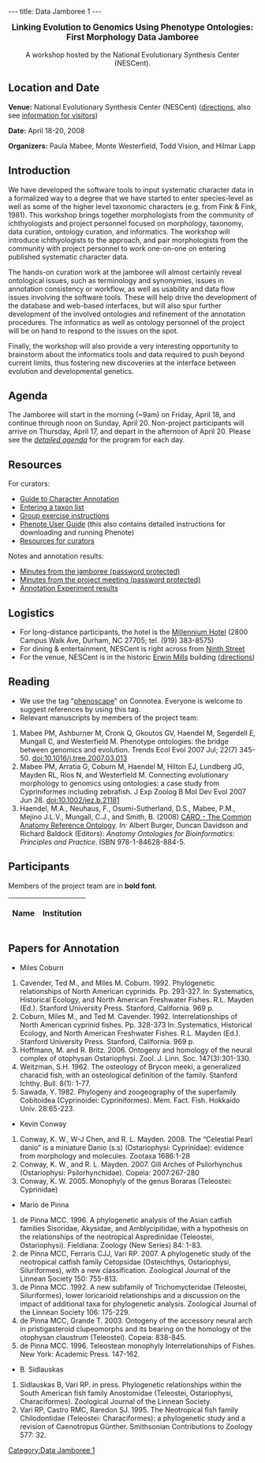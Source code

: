 ---
title: Data Jamboree 1
---

{{EventBox1|The final report from this event is available [[Media:phenoscape.jamboree.apr08.pdf|here]].}}

<center><big>'''Linking Evolution to Genomics Using Phenotype Ontologies:'''<br/>'''First Morphology Data Jamboree'''</big><br/><br/>A workshop hosted by the National Evolutionary Synthesis Center (NESCent).</center>

==Location and Date==

'''Venue:''' National Evolutionary Synthesis Center (NESCent) (<span class="plainlinks">[http://www.nescent.org/about/directions.php directions]</span>, also see <span class="plainlinks">[http://www.nescent.org/about/information.php information for visitors]</span>)

'''Date:''' April 18-20, 2008 

'''Organizers:''' Paula Mabee, Monte Westerfield, Todd Vision, and Hilmar Lapp

==Introduction==

We have developed the software tools to input systematic character data in a formalized way to a degree that we have started to enter species-level as well as some of the higher level taxonomic characters (e.g. from Fink & Fink, 1981). This workshop brings together morphologists from the community of ichthyologists and project personnel focused on morphology, taxonomy, data curation, ontology curation, and informatics. The workshop will introduce ichthyologists to the approach, and pair morphologists from the community with project personnel to work one-on-one on entering published systematic character data.

The hands-on curation work at the jamboree will almost certainly reveal ontological issues, such as terminology and synonymies, issues in annotation consistency or workflow, as well as usability and data flow issues involving the software tools. These will help drive the development of the database and web-based interfaces, but will also spur further development of the involved ontologies and refinement of the annotation procedures. The informatics as well as ontology personnel of the project will be on hand to respond to the issues on the spot.  

Finally, the workshop will also provide a very interesting opportunity to brainstorm about the informatics tools and data required to push beyond current limits, thus fostering new discoveries at the interface between evolution and developmental genetics.    

==Agenda==
 
The Jamboree will start in the morning (~9am) on Friday, April 18, and continue through noon on Sunday, April 20. Non-project participants will arrive on Thursday, April 17, and depart in the afternoon of April 20. Please see the ''[[Data Jamboree 1/Agenda|detailed agenda]]'' for the program for each day.

==Resources==

For curators:
* [[Guide to Character Annotation]]
* [https://webdav.nescent.org/phenoscape-data/TaxonList_rev.doc Entering a taxon list]
* [https://webdav.nescent.org/phenoscape-data/group-exercise.doc Group exercise instructions]
* [[Phenote User Guide]] (this also contains detailed instructions for downloading and running Phenote)
* [[Resources for curators]]

Notes and annotation results:
* [[WG:Notes_from_participants|Minutes from the jamboree (password protected)]]
* [[WG:All-Hands_Meeting_21Apr08|Minutes from the project meeting (password protected)]]
* [[Annotation Experiment|Annotation Experiment results]]

==Logistics==

* For long-distance participants, the hotel is the [http://www.millenniumhotels.com/MCIL.nsf/LU_HOTELDOC/113$$HotelDescription?OpenDocument Millennium Hotel] (2800 Campus Walk Ave, Durham, NC  27705; tel. (919) 383-8575)
* For dining & entertainment, NESCent is right across from [http://www.ninthst.com/ Ninth Street]
* For the venue, NESCent is in the historic [http://www.owdna.org/mill.htm Erwin Mills] building (<span class="plainlinks">[http://www.nescent.org/about/directions.php directions]</span>)

==Reading==

* We use the tag "<span class="plainlinks">[http://www.connotea.org/tag/phenoscape phenoscape]</span>" on Connotea. Everyone is welcome to suggest references by using this tag.
* Relevant manuscripts by members of the project team: 
# Mabee PM, Ashburner M, Cronk Q, Gkoutos GV, Haendel M, Segerdell E, Mungall C, and Westerfield M. Phenotype ontologies: the bridge between genomics and evolution. Trends Ecol Evol 2007 Jul; 22(7) 345-50. [http://dx.doi.org/10.1016/j.tree.2007.03.013 doi:10.1016/j.tree.2007.03.013] 
# Mabee PM, Arratia G, Coburn M, Haendel M, Hilton EJ, Lundberg JG, Mayden RL, Rios N, and Westerfield M. Connecting evolutionary morphology to genomics using ontologies: a case study from Cypriniformes including zebrafish. J Exp Zoolog B Mol Dev Evol 2007 Jun 28. [http://dx.doi.org/10.1002/jez.b.21181 doi:10.1002/jez.b.21181]
# Haendel, M.A., Neuhaus, F., Osumi-Sutherland, D.S., Mabee, P.M., Mejino J.L.V., Mungall, C.J., and Smith, B. (2008) [[Media:Caroreprint.pdf|CARO - The Common Anatomy Reference Ontology]]. ''In:'' Albert Burger, Duncan Davidson and Richard Baldock (Editors): ''Anatomy Ontologies for Bioinformatics: Principles and Practice''. ISBN 978-1-84628-884-5.

==Participants==

Members of the project team are in '''bold font'''.

{| border="1" cellpadding="3" cellspacing="0"
|-
! Name !! Institution
{{EventParticipant|Balhoff|Jim|balhoff%40nescent%2eorg|NESCent|'''}}
{{EventParticipant|Coburn|Miles|coburn%40jcu%2eedu|John Carroll University|}}
{{EventParticipant|Conway|Kevin|conwaykw%40gmail%2ecom|St. Louis University|}}
{{EventParticipant|Dahdul|Wasila|dahdul%40acnatsci%2eorg|Department of Ichthyology, Academy of Natural Sciences|'''}}
{{EventParticipant|Lapp|Hilmar|hlapp%40nescent%2eorg|NESCent|'''}}
{{EventParticipant|Lundberg|John|lundberg%40acnatsci%2eorg |Department of Ichthyology, Academy of Natural Sciences|'''}}
{{EventParticipant|Mabee|Paula|pmabee%40usd%2eedu|University of South Dakota|'''}}
{{EventParticipant|Midford|Peter|petermidford%40yahoo%2ecom|Dept. of Ecology and Evolutionary Biology, University of Kansas|'''}}
{{EventParticipant|de Pinna|M&aacute;rio|pinna%40ib%2eusp%2ebr|Universidade de S&atilde;o Paulo|}}
{{EventParticipant|Ringwald|Martin|ringwald%40informatics%2ejax%2eorg|The Jackson Laboratory|}}
{{EventParticipant|Sidlauskas|Brian|bl16%40duke%2eedu|NESCent|}}
{{EventParticipant|Vision|Todd|tjv%40bio%2eunc%2eedu|NESCent, and Department of Biology, University of North Carolina at Chapel Hill|'''}}
{{EventParticipant|Washington|Nicole|NLwashington%40lbl%2egov|Lawrence Berkeley National Lab|}}
{{EventParticipant|Westerfield|Monte|monte%40uoneuro%2euoregon%2eedu|Zebrafish Information Network (ZFIN) and Institute of Neuroscience, University of Oregon|'''}}
|}

==Papers for Annotation==
*Miles Coburn
#Cavender, Ted M., and Miles M. Coburn. 1992. Phylogenetic relationships of North American cyprinids. Pp. 293-327. In: Systematics, Historical Ecology, and North American Freshwater Fishes. R.L. Mayden (Ed.). Stanford University Press. Stanford, California. 969 p.
#Coburn, Miles M., and Ted M. Cavender. 1992. Interrelationships of North American cyprinid fishes. Pp. 328-373 In: Systematics, Historical Ecology, and North American Freshwater Fishes. R.L. Mayden (Ed.). Stanford University Press.            Stanford, California. 969 p.
#Hoffmann, M. and R. Britz. 2006. Ontogeny and homology of the neural complex of otophysan Ostariophysi. Zool. J. Linn. Soc. 147(3):301-330.
#Weitzman, S.H. 1962. The osteology of Brycon meeki, a generalized characid fish, with an osteological definition of the family. Stanford Ichthy. Bull. 8(1): 1-77.
#Sawada, Y. 1982. Phylogeny and zoogeography of the superfamily Cobitoidea (Cyprinoidei: Cypriniformes). Mem. Fact. Fish. Hokkaido Univ. 28:65-223.

*Kevin Conway
#Conway, K. W., W-J Chen, and R. L. Mayden. 2008. The “Celestial Pearl danio” is a miniature Danio (s.s) (Ostariophysi: Cyprinidae): evidence from morphology and molecules. Zootaxa 1686:1-28
#Conway, K. W., and R. L. Mayden. 2007. Gill Arches of Psilorhynchus (Ostariophysi: Psilorhynchidae). Copeia: 2007:267-280
#Conway, K. W. 2005.  Monophyly of the genus Boraras (Teleostei: Cyprinidae)

*Mario de Pinna
#de Pinna MCC. 1996. A phylogenetic analysis of the Asian catfish families Sisoridae, Akysidae, and Amblycipitidae, with a hypothesis on the relationships of the neotropical Aspredinidae (Teleostei, Ostariophysi). Fieldiana: Zoology (New Series) 84: 1-83.
#de Pinna MCC, Ferraris CJJ, Vari RP. 2007. A phylogenetic study of the neotropical catfish family Cetopsidae (Osteichthys, Ostariophysi, Siluriformes), with a new classification. Zoological Journal of the Linnean Society 150: 755-813.
#de Pinna MCC. 1992. A new subfamily of Trichomycteridae (Teleostei, Siluriformes), lower loricarioid relationships and a discussion on the impact of additional taxa for phylogenetic analysis. Zoological Journal of the Linnean Society 106: 175-229.
#de Pinna MCC, Grande T. 2003. Ontogeny of the accessory neural arch in pristigasteroid clupeomorphs and its bearing on the homology of the otophysan claustrum (Teleostei). Copeia: 838-845.
#de Pinna MCC. 1996. Teleostean monophyly Interrelationships of Fishes. New York: Academic Press. 147-162.

*B. Sidlauskas
#Sidlauskas B, Vari RP. in press. Phylogenetic relationships within the South American fish family Anostomidae (Teleostei, Ostariophysi, Characiformes). Zoological Journal of the Linnean Society.
#Vari RP, Castro RMC, Raredon SJ. 1995. The Neotropical fish family Chilodontidae (Teleostei: Characiformes): a phylogenetic study and a revision of Caenotropus Günther. Smithsonian Contributions to Zoology 577: 32.

[[Category:Data Jamboree 1]]